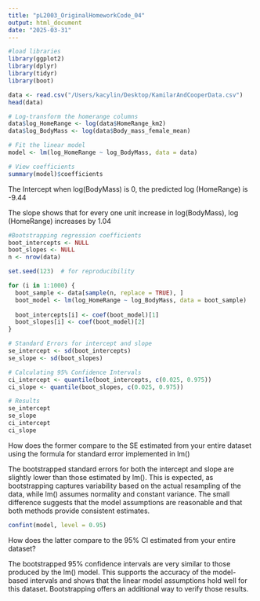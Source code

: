 ```yaml
---
title: "pL2003_OriginalHomeworkCode_04"
output: html_document
date: "2025-03-31"
---
```


```r
#load libraries 
library(ggplot2)
library(dplyr)
library(tidyr)
library(boot)

```

```r
data <- read.csv("/Users/kacylin/Desktop/KamilarAndCooperData.csv")
head(data)
```

```r
# Log-transform the homerange columns
data$log_HomeRange <- log(data$HomeRange_km2)
data$log_BodyMass <- log(data$Body_mass_female_mean)

# Fit the linear model
model <- lm(log_HomeRange ~ log_BodyMass, data = data)

# View coefficients
summary(model)$coefficients
```

The Intercept when log(BodyMass) is 0, the predicted log (HomeRange) is -9.44 

The slope shows that for every one unit increase in log(BodyMass), log (HomeRange) increases by 1.04

```r
#Bootstrapping regression coefficients
boot_intercepts <- NULL
boot_slopes <- NULL
n <- nrow(data)

set.seed(123)  # for reproducibility

for (i in 1:1000) {
  boot_sample <- data[sample(n, replace = TRUE), ]
  boot_model <- lm(log_HomeRange ~ log_BodyMass, data = boot_sample)
  
  boot_intercepts[i] <- coef(boot_model)[1] 
  boot_slopes[i] <- coef(boot_model)[2]
}

# Standard Errors for intercept and slope 
se_intercept <- sd(boot_intercepts)
se_slope <- sd(boot_slopes)

# Calculating 95% Confidence Intervals
ci_intercept <- quantile(boot_intercepts, c(0.025, 0.975))
ci_slope <- quantile(boot_slopes, c(0.025, 0.975))

# Results
se_intercept
se_slope
ci_intercept
ci_slope
```
How does the former compare to the SE estimated from your entire dataset using the formula for standard error implemented in lm()

The bootstrapped standard errors for both the intercept and slope are slightly lower than those estimated by lm(). This is expected, as bootstrapping captures variability based on the actual resampling of the data, while lm() assumes normality and constant variance. The small difference suggests that the model assumptions are reasonable and that both methods provide consistent estimates.

```r
confint(model, level = 0.95)
```

How does the latter compare to the 95% CI estimated from your entire dataset?

The bootstrapped 95% confidence intervals are very similar to those produced by the lm() model. This supports the accuracy of the model-based intervals and shows that the linear model assumptions hold well for this dataset. Bootstrapping offers an additional way to verify those results.

